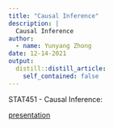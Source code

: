 ```yaml
---
title: "Causal Inference"
description: |
  Causal Inference
author:
  - name: Yunyang Zhong
date: 12-14-2021
output:
  distill::distill_article:
    self_contained: false
---
```


STAT451 - Causal Inference:

[presentation](https://docs.google.com/presentation/d/1MAMqiuQNz8moN81Cf-GnFAp0z4kRL1DZ5HBzAYZK8O4/edit)
